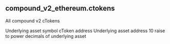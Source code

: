 ## compound_v2_ethereum.ctokens 
All compound v2 cTokens

<ParamField path="asset_symbol">
Underlying asset symbol
</ParamField>
<ParamField path="ctoken_address">
cToken address
</ParamField>
<ParamField path="asset_address">
Underlying asset address
</ParamField>
<ParamField path="decimals_mantissa">
10 raise to power decimals of underlying asset
</ParamField>
